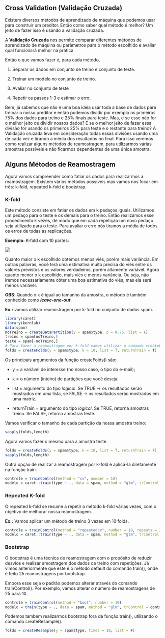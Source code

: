 ## Cross Validation (Validação Cruzada)

Existem diversos métodos de aprendizado de máquina que podemos usar para construir um preditor. Então como saber qual método é melhor? Um jeito de fazer isso é usando a validação cruzada.

A **Validação Cruzada** nos permite comparar diferentes métodos de aprendizado de máquina ou parâmetros para o método escolhido e avaliar qual funcionará melhor na prática.

Então o que vamos fazer é, para cada método,

1.  Separar os dados em conjunto de treino e conjunto de teste.

2.  Treinar um modelo no conjunto de treino.

3.  Avaliar no conjunto de teste

4.  Repetir os passos 1-3 e estimar o erro.

Bem, já sabemos que não é uma boa ideia usar toda a base de dados para treinar o nosso preditor e então podemos dividir por exemplo os primeiros 75% dos dados para treino e 25% finais para teste. Mas, e se esse não for o melhor jeito de dividir nossos dados? E se o melhor jeito de fazer essa divisão for usando os primeiros 25% para teste e o restante para treino? A Validação cruzada leva em consideração todas essas divisões usando uma de cada vez e tirando a média dos resultados no final. Para isso veremos como realizar alguns métodos de reamostragem, para utilizarmos várias amostras possíveis e não ficarmos dependentes de uma única amostra.

## Alguns Métodos de Reamostragem

Agora vamos compreender como fatiar os dados para realizarmos a reamostragem. Existem vários métodos possíveis mas vamos nos focar em três: k-fold, repeated k-fold e bootstrap.

### K-fold

Este método consiste em fatiar os dados em k pedaços iguais. Utilizamos um pedaço para o teste e os demais para o treino. Então realizamos esse procedimento k vezes, de modo que em cada repetição um novo pedaço seja utilizado para o teste. Para avaliar o erro nós tiramos a média de todos os erros de todas as replicações.

**Exemplo:** K-fold com 10 partes:

![](https://cienciadedadosuff.github.io/assets/r/courses/machine_learning/01/images/K-fold.png){fig-align="center"}

Quanto maior o k escolhido obtemos menos viés, porém mais variância. Em outras palavras, você terá uma estimativa muito precisa do viés entre os valores previstos e os valores verdadeiros, porém altamente variável. Agora quanto menor o k escolhido, mais viés e menos variância. Ou seja, não iremos necessariamente obter uma boa estimativa do viés, mas ela será menos variável.

**OBS**: Quando o k é igual ao tamanho da amostra, o método é também conhecido como ***leave-one-out***.

**Ex.:** vamos utilizar reamostragem por k-fold no conjunto de dados spam.

```r
library(caret)
library(kernlab)
data(spam)
noTreino = createDataPartition(y = spam$type, p = 0.75, list = F)
treino = spam[noTreino,]
teste = spam[-noTreino,]
# Para fazer a reamostragem por k-fold vamos utilizar o comando createFolds():
folds = createFolds(y = spam$type, k = 10, list = T, returnTrain = T)
```

Os principais argumentos da função createFolds() são:

-   y = a variável de interesse (no nosso caso, o tipo do e-mail);

-   k = o número (inteiro) de partições que você deseja.

-   list = argumento do tipo *logical*. Se TRUE → os resultados serão mostrados em uma lista, se FALSE → os resultados serão mostrados em uma matriz.

-   returnTrain = argumento do tipo *logical*. Se TRUE, retorna amostras treino. Se FALSE, retorna amostras teste.

Vamos verificar o tamanho de cada partição da nossa amostra treino:

```r
sapply(folds,length)

```

Agora vamos fazer o mesmo para a amostra teste:

```r
folds = createFolds(y = spam$type, k = 10, list = T, returnTrain = F)
sapply(folds,length)
```

Outra opção de realizar a reamostragem por k-fold é aplicá-la diretamente na função train.

```r
controle = trainControl(method = "cv", number = 10)
modelo = caret::train(type ~ ., data = spam, method = "glm", trControl = controle)

```

### Repeated K-fold

O repeated k-fold se resume a repetir o método k-fold várias vezes, com o objetivo de melhorar nossa reamostragem.

**Ex.:** Vamos aplicar um método de treino 3 vezes em 10 folds.

```r
controle = trainControl(method = "repeatedcv", number = 10, repeats = 3)
modelo = caret::train(type ~ ., data = spam, method = "glm", trControl = controle)

```

### Bootstrap

O bootstrap é uma técnica de reamostragem com o propósito de reduzir desvios e realizar amostragem dos dados de treino com repetições. Já vimos anteriormente que este é o método default do comando train(), onde é feito 25 reamostragens por bootstrap.

Embora esse seja o padrão podemos alterar através do comando trainControl(). Por exemplo, vamos alterar o número de reamostragens de 25 para 10.

```r
controle = trainControl(method = "boot", number = 10)
modelo = train(type ~ ., data = spam, method = "glm", trControl = controle)

```

Podemos também realizarmos bootstrap fora da função train(), utilizando o comando createResample().

```r
folds = createResample(y = spam$type, times = 10, list = F)

```

